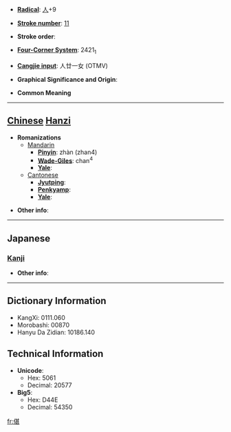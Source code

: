 * '''[[Wiktionary:Chinese radical index| Radical]]''': [[Wiktionary:Chinese radical index 人|人]]+9

* '''[[Wiktionary:Chinese total strokes index|Stroke number]]''': [[Wiktionary:Chinese total strokes index 11|11]]

* '''Stroke order''': 

* '''[[Wiktionary:Chinese four corner index|Four-Corner System]]''': 2421<sub>1</sub>

* '''[[Wiktionary:Chinese Cangjie index|Cangjie input]]''': 人廿一女 (OTMV)

* '''Graphical Significance and Origin''': 

* '''Common Meaning'''

----

== [[Chinese]] [[Hanzi]] ==

* '''Romanizations'''
** [[Mandarin]]
*** '''[[Pinyin]]''': zhàn (zhan4)
*** '''[[Wade-Giles]]''': chan<sup>4</sup>
*** '''[[Yale]]''': 
**[[Cantonese]]
***'''[[Jyutping]]''':
***'''[[Penkyamp]]''': 
***'''[[Yale]]''': 

* '''Other info''': 

----

==Japanese==
===[[Kanji]]===
{{kanji|on readings=[[たん]] (tan), [[だ]] (da)|kun readings=[[そろってすすむ]] (sorottesusumu), [[ととのったさま]] (totonottasama)}}

* '''Other info''':  

----

== Dictionary Information ==

* KangXi: 0111.060
* Morobashi: 00870
* Hanyu Da Zidian: 10186.140

== Technical Information ==

* '''Unicode''':
** Hex: 5061
** Decimal: 20577
* '''Big5''':
** Hex: D44E
** Decimal: 54350

[[fr:偡]]